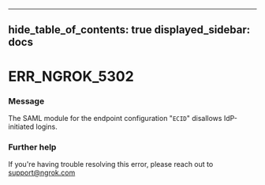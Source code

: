 

---
hide_table_of_contents: true
displayed_sidebar: docs
---


# ERR_NGROK_5302

### Message
The SAML module for the endpoint configuration "`ECID`" disallows IdP-initiated logins.

<ErrorDetails error="err_ngrok_5302" />



### Further help
If you're having trouble resolving this error, please reach out to [support@ngrok.com](mailto:support@ngrok.com?subject=Help%20with%20ERR_NGROK_5302)

